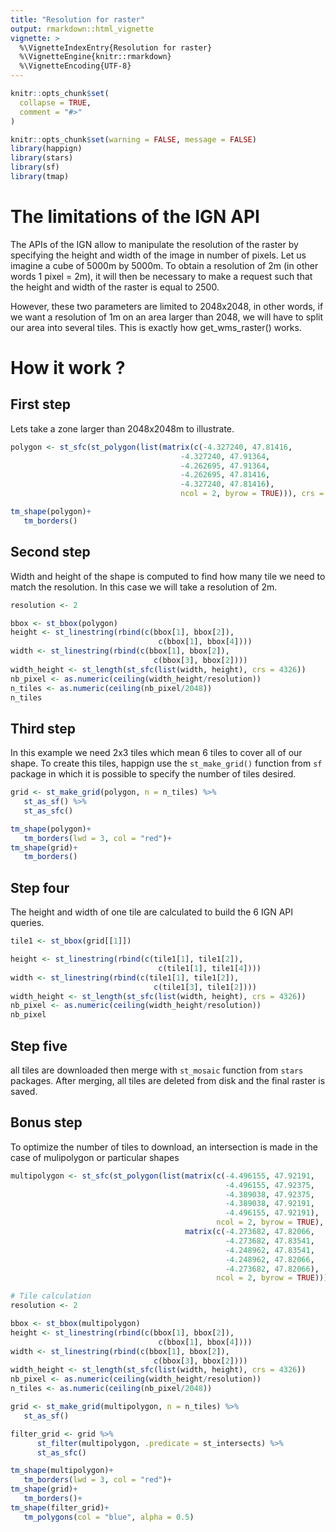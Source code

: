 ---
title: "Resolution for raster"
output: rmarkdown::html_vignette
vignette: >
  %\VignetteIndexEntry{Resolution for raster}
  %\VignetteEngine{knitr::rmarkdown}
  %\VignetteEncoding{UTF-8}
---

```{r, include = FALSE}
knitr::opts_chunk$set(
  collapse = TRUE,
  comment = "#>"
)
```

```{r setup}
knitr::opts_chunk$set(warning = FALSE, message = FALSE)
library(happign)
library(stars)
library(sf)
library(tmap)
```

# The limitations of the IGN API

The APIs of the IGN allow to manipulate the resolution of the raster by specifying the height and width of the image in number of pixels. Let us imagine a cube of 5000m by 5000m. To obtain a resolution of 2m (in other words 1 pixel = 2m), it will then be necessary to make a request such that the height and width of the raster is equal to 2500.

However, these two parameters are limited to 2048x2048, in other words, if we want a resolution of 1m on an area larger than 2048, we will have to split our area into several tiles. This is exactly how get_wms_raster() works.


# How it work ?
## First step 

   Lets take a zone larger than 2048x2048m to illustrate.

```{r}
polygon <- st_sfc(st_polygon(list(matrix(c(-4.327240, 47.81416,
                                      -4.327240, 47.91364,
                                      -4.262695, 47.91364,
                                      -4.262695, 47.81416,
                                      -4.327240, 47.81416),
                                      ncol = 2, byrow = TRUE))), crs = st_crs(4326))

tm_shape(polygon)+
   tm_borders()
```

## Second step

   Width and height of the shape is computed to find how many tile we need to match the resolution. In this case we will take a resolution of 2m.

```{r}
resolution <- 2

bbox <- st_bbox(polygon)
height <- st_linestring(rbind(c(bbox[1], bbox[2]),
                                 c(bbox[1], bbox[4])))
width <- st_linestring(rbind(c(bbox[1], bbox[2]),
                                c(bbox[3], bbox[2])))
width_height <- st_length(st_sfc(list(width, height), crs = 4326))
nb_pixel <- as.numeric(ceiling(width_height/resolution))
n_tiles <- as.numeric(ceiling(nb_pixel/2048))
n_tiles

```

## Third step

   In this example we need 2x3 tiles which mean 6 tiles to cover all of our shape. To create this tiles, happign use the `st_make_grid()` function from `sf` package in which it is possible to specify the number of tiles desired.

```{r}

grid <- st_make_grid(polygon, n = n_tiles) %>%
   st_as_sf() %>% 
   st_as_sfc()

tm_shape(polygon)+
   tm_borders(lwd = 3, col = "red")+
tm_shape(grid)+
   tm_borders()
```

## Step four

   The height and width of one tile are calculated to build the 6 IGN API queries. 

```{r}
tile1 <- st_bbox(grid[[1]])

height <- st_linestring(rbind(c(tile1[1], tile1[2]),
                                 c(tile1[1], tile1[4])))
width <- st_linestring(rbind(c(tile1[1], tile1[2]),
                                c(tile1[3], tile1[2])))
width_height <- st_length(st_sfc(list(width, height), crs = 4326))
nb_pixel <- as.numeric(ceiling(width_height/resolution))
nb_pixel
```

## Step five

   all tiles are downloaded then merge with `st_mosaic` function from `stars` packages. After merging, all tiles are deleted from disk and the final raster is saved.

## Bonus step

   To optimize the number of tiles to download, an intersection is made in the case of mulipolygon or particular shapes

```{r}
multipolygon <- st_sfc(st_polygon(list(matrix(c(-4.496155, 47.92191,
                                                -4.496155, 47.92375,
                                                -4.389038, 47.92375,
                                                -4.389038, 47.92191,
                                                -4.496155, 47.92191),
                                              ncol = 2, byrow = TRUE),
                                       matrix(c(-4.273682, 47.82066,
                                                -4.273682, 47.83541,
                                                -4.248962, 47.83541,
                                                -4.248962, 47.82066,
                                                -4.273682, 47.82066),
                                              ncol = 2, byrow = TRUE))), crs = st_crs(4326))

# Tile calculation
resolution <- 2

bbox <- st_bbox(multipolygon)
height <- st_linestring(rbind(c(bbox[1], bbox[2]),
                                 c(bbox[1], bbox[4])))
width <- st_linestring(rbind(c(bbox[1], bbox[2]),
                                c(bbox[3], bbox[2])))
width_height <- st_length(st_sfc(list(width, height), crs = 4326))
nb_pixel <- as.numeric(ceiling(width_height/resolution))
n_tiles <- as.numeric(ceiling(nb_pixel/2048))

grid <- st_make_grid(multipolygon, n = n_tiles) %>%
   st_as_sf()

filter_grid <- grid %>%
      st_filter(multipolygon, .predicate = st_intersects) %>%
      st_as_sfc()

tm_shape(multipolygon)+
   tm_borders(lwd = 3, col = "red")+
tm_shape(grid)+
   tm_borders()+
tm_shape(filter_grid)+
   tm_polygons(col = "blue", alpha = 0.5)

```

